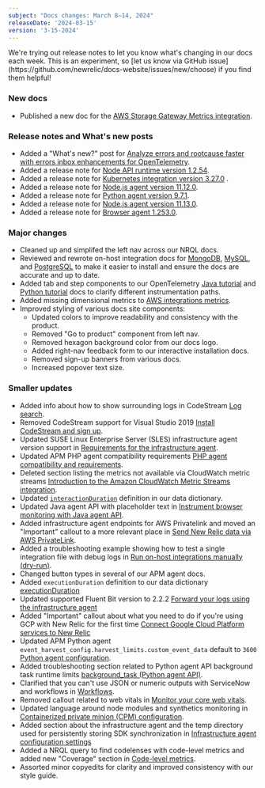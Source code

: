 ```yaml
---
subject: "Docs changes: March 8–14, 2024"
releaseDate: '2024-03-15'
version: '3-15-2024'
---
```


<Callout variant="important">
We're trying out release notes to let you know what's changing in our docs each week. This is an experiment, so [let us know via GitHub issue](https://github.com/newrelic/docs-website/issues/new/choose) if you find them helpful!
</Callout>

### New docs

* Published a new doc for the [AWS Storage Gateway Metrics integration](/docs/infrastructure/amazon-integrations/aws-integrations-list/aws-storage-gateway).

### Release notes and What's new posts

* Added a "What's new?" post for [Analyze errors and rootcause faster with errors inbox enhancements for OpenTelemetry](/whats-new/2024/03/whats-new-03-11-errorsinbox/).
* Added a release note for [Node API runtime version 1.2.54](/docs/release-notes/synthetics-release-notes/node-api-runtime-release-notes/node-api-runtime-1.2.54/).
* Added a release note for [Kubernetes integration version 3.27.0](/docs/release-notes/infrastructure-release-notes/kubernetes-integration-release-notes/kubernetes-integration-3-27-0/) .
* Added a release note for [Node.js agent version 11.12.0](/docs/release-notes/agent-release-notes/nodejs-release-notes/node-agent-11-12-0/).
* Added a release note for [Python agent version 9.7.1](/docs/release-notes/agent-release-notes/python-release-notes/python-agent-90701/).
* Added a release note for [Node.js agent version 11.13.0](/docs/release-notes/agent-release-notes/nodejs-release-notes/node-agent-11-13-0/).
* Added a release note for [Browser agent 1.253.0](/docs/release-notes/new-relic-browser-release-notes/browser-agent-release-notes/browser-agent-v1.253.0/).

### Major changes

* Cleaned up and simplifed the left nav across our NRQL docs.
* Reviewed and rewrote on-host integration docs for [MongoDB](/install/mongodb/), [MySQL](/install/mysql/), and [PostgreSQL](/install/postgresql/) to make it easier to install and ensure the docs are accurate and up to date.
* Added tab and step components to our OpenTelemetry [Java tutorial](/docs/more-integrations/open-source-telemetry-integrations/opentelemetry/get-started/opentelemetry-tutorial-java/) and [Python tutorial](/docs/more-integrations/open-source-telemetry-integrations/opentelemetry/get-started/opentelemetry-tutorial-python/) docs to clarify different instrumentation paths.
* Added missing dimensional metrics to [AWS integrations metrics](/docs/infrastructure/amazon-integrations/get-started/aws-integrations-metrics).
* Improved styling of various docs site components:
    * Updated colors to improve readability and consistency with the product.
    * Removed "Go to product" component from left nav.
    * Removed hexagon background color from our docs logo.
    * Added right-nav feedback form to our interactive installation docs.
    * Removed sign-up banners from various docs.
    * Increased popover text size.


### Smaller updates

* Added info about how to show surrounding logs in CodeStream [Log search](/docs/codestream/observability/log-search).
* Removed CodeStream support for Visual Studio 2019 [Install CodeStream and sign up](/docs/codestream/start-here/install-codestream).
* Updated SUSE Linux Enterprise Server (SLES) infrastructure agent version support in [Requirements for the infrastructure agent](/docs/infrastructure/install-infrastructure-agent/get-started/requirements-infrastructure-agent/).
* Updated APM PHP agent compatibility requirements [PHP agent compatibility and requirements](/docs/apm/agents/php-agent/getting-started/php-agent-compatibility-requirements).
* Deleted section listing the metrics not available via CloudWatch metric streams [Introduction to the Amazon CloudWatch Metric Streams integration](/docs/infrastructure/amazon-integrations/connect/aws-metric-stream).
* Updated [`interactionDuration`](/attribute-dictionary/?attributeSearch=interactionduration) definition in our data dictionary.
* Updated Java agent API with placeholder text in [Instrument browser monitoring with Java agent API](/docs/apm/agents/java-agent/instrumentation/instrument-browser-monitoring-java-agent-api).
* Added infrastructure agent endpoints for AWS Privatelink and moved an "Important" callout to a more relevant place in [Send New Relic data via AWS PrivateLink](/docs/data-apis/custom-data/aws-privatelink).
* Added a troubleshooting example showing how to test a single integration file with debug logs in [Run on-host integrations manually (dry-run)](/docs/infrastructure/host-integrations/troubleshooting/run-integrations-manually).
* Changed button types in several of our APM agent docs.
* Added `executionDuration` definition to our data dictionary [executionDuration](/attribute-dictionary/?attributeSearch=executionduration)
* Updated supported Fluent Bit version to 2.2.2 [Forward your logs using the infrastructure agent](/docs/logs/forward-logs/forward-your-logs-using-infrastructure-agent)
* Added "Important" callout about what you need to do if you're using GCP with New Relic for the first time [Connect Google Cloud Platform services to New Relic](/docs/infrastructure/google-cloud-platform-integrations/get-started/connect-google-cloud-platform-services-new-relic/) 
* Updated APM Python agent `event_harvest_config.harvest_limits.custom_event_data` default to `3600` [Python agent configuration](/docs/apm/agents/python-agent/configuration/python-agent-configuration/#harvest-limits-custom-event-data).
* Added troubleshooting section related to Python agent API background task runtime limits [background_task (Python agent API)](/docs/apm/agents/python-agent/python-agent-api/backgroundtask-python-agent-api).
* Clarified that you can't use JSON or numeric outputs with ServiceNow and workflows in [Workflows](/docs/alerts-applied-intelligence/applied-intelligence/incident-workflows/incident-workflows).
* Removed callout related to web vitals in [Monitor your core web vitals](/docs/tutorial-improve-site-performance/guide-to-monitoring-core-web-vitals).
* Updated language around node modules and synthetics monitoring in [Containerized private minion (CPM) configuration](/docs/synthetics/synthetic-monitoring/private-locations/containerized-private-minion-cpm-configuration/).
* Added section about the infrastructure agent and the temp directory used for persistently storing SDK synchronization in [Infrastructure agent configuration settings](/docs/infrastructure/install-infrastructure-agent/configuration/infrastructure-agent-configuration-settings/)
* Added a NRQL query to find codelenses with code-level metrics and added new "Coverage" section in [Code-level metrics](/docs/codestream/observability/code-level-metrics).
* Assorted minor copyedits for clarity and improved consistency with our style guide. 